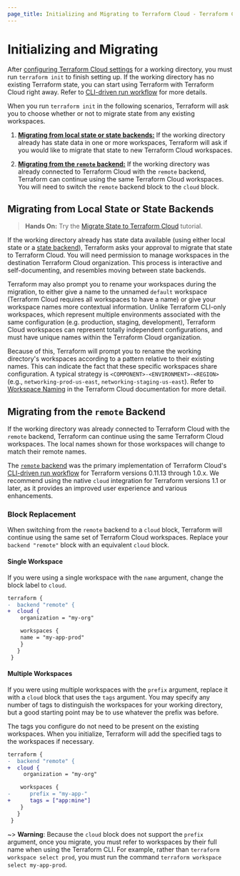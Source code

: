 ```yaml
---
page_title: Initializing and Migrating to Terraform Cloud - Terraform CLI
---
```


# Initializing and Migrating

After [configuring Terraform Cloud settings](/cli/cloud/settings) for a working directory, you must run `terraform init` to finish setting up. If the working directory has no existing Terraform state, you can start using Terraform with Terraform Cloud right away. Refer to [CLI-driven run workflow](/cloud-docs/run/cli) for more details.

When you run `terraform init` in the following scenarios, Terraform will ask you to choose whether or not to migrate state from any existing workspaces.

1. [**Migrating from local state or state backends:**](#migrating-from-local-state-or-state-backends) If the working directory already has state data in one or more workspaces, Terraform will ask if you would like to migrate that state to new Terraform Cloud workspaces.

1. [**Migrating from the `remote` backend:**](#migrating-from-the-remote-backend) If the working directory was already connected to Terraform Cloud with the `remote` backend, Terraform can continue using the same Terraform Cloud workspaces. You will need to switch the `remote` backend block to the `cloud` block.

## Migrating from Local State or State Backends

> **Hands On:** Try the [Migrate State to Terraform Cloud](https://learn.hashicorp.com/tutorials/terraform/cloud-migrate) tutorial.

If the working directory already has state data available (using either local state or a [state
backend](/language/settings/backends)), Terraform asks your approval to migrate
that state to Terraform Cloud. You will need permission to manage workspaces in the destination Terraform Cloud organization. This process is interactive and self-documenting, and resembles
moving between state backends.

Terraform may also prompt you to rename your workspaces during the migration, to either give a name to
the unnamed `default` workspace (Terraform Cloud requires all workspaces to have a name) or give
your workspace names more contextual information. Unlike Terraform CLI-only workspaces, which represent
multiple environments associated with the same configuration (e.g. production, staging, development),
Terraform Cloud workspaces can represent totally independent configurations, and must have unique names within the Terraform Cloud organization.

Because of this, Terraform will prompt you to rename the working directory's workspaces
according to a pattern relative to their existing names. This can indicate the fact that these specific workspaces share configuration. A typical strategy is
`<COMPONENT>-<ENVIRONMENT>-<REGION>` (e.g.,  `networking-prod-us-east`,
`networking-staging-us-east`). Refer to [Workspace
Naming](/cloud-docs/workspaces/naming) in the Terraform Cloud documentation for more detail.

## Migrating from the `remote` Backend

If the working directory was already connected to Terraform Cloud with the `remote` backend, Terraform can continue using the same Terraform Cloud workspaces. The local names shown for those workspaces will change to match their remote names.

The [`remote` backend](/language/settings/backends/remote) was the primary implementation of Terraform Cloud's [CLI-driven run workflow](/cloud-docs/run/cli) for Terraform versions 0.11.13 through 1.0.x. We recommend using the native `cloud` integration for Terraform versions 1.1 or later, as it provides an improved user experience and various enhancements.

### Block Replacement

When switching from the `remote` backend to a `cloud` block, Terraform will continue using the same
set of Terraform Cloud workspaces. Replace your `backend "remote"` block with an equivalent `cloud`
block.

#### Single Workspace

If you were using a single workspace with the `name` argument, change the block
label to `cloud`.

```diff
terraform {
-  backend "remote" {
+  cloud {
    organization = "my-org"

    workspaces {
    name = "my-app-prod"
    }
   }
 }
```

#### Multiple Workspaces

If you were using multiple workspaces with the `prefix` argument, replace it with a `cloud` block that uses the `tags` argument. You may specify any number of tags to distinguish the workspaces for your working directory, but a good starting point may be to use whatever the prefix was before.

The tags you configure do not need to be present on the existing workspaces. When you initialize, Terraform will add the specified tags to the workspaces if necessary.

```diff
terraform {
-  backend "remote" {
+  cloud {
     organization = "my-org"

    workspaces {
-      prefix = "my-app-"
+      tags = ["app:mine"]
    }
   }
 }
```

~> **Warning**: Because the `cloud` block does not support the `prefix` argument, once you migrate, you must refer to workspaces by their full name when using the Terraform CLI. For example, rather than `terraform workspace select prod`, you must run the command `terraform workspace select my-app-prod`.
